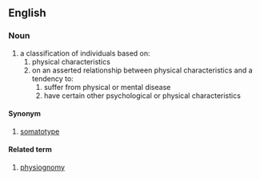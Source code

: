 ==English==
===Noun===
{{en-noun}}
# a classification of individuals based on:
## physical characteristics
## on an asserted relationship between physical characteristics and a tendency to:
### suffer from physical or mental disease
### have certain other psychological or physical characteristics

====Synonym====
# [[somatotype]]

====Related term====
# [[physiognomy]]